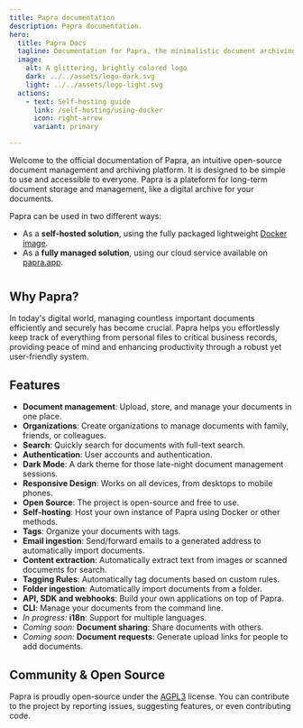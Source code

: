 ```yaml
---
title: Papra documentation
description: Papra documentation.
hero:
  title: Papra Docs
  tagline: Documentation for Papra, the minimalistic document archiving platform.
  image:
    alt: A glittering, brightly colored logo
    dark: ../../assets/logo-dark.svg
    light: ../../assets/logo-light.svg
  actions:
    - text: Self-hosting guide
      link: /self-hosting/using-docker
      icon: right-arrow
      variant: primary

---
```




Welcome to the official documentation of Papra, an intuitive open-source document management and archiving platform. It is designed to be simple to use and accessible to everyone. Papra is a plateform for long-term document storage and management, like a digital archive for your documents.

Papra can be used in two different ways:

- As a **self-hosted solution**, using the fully packaged lightweight [Docker image](/self-hosting/using-docker).
- As a **fully managed solution**, using our cloud service available on [papra.app](https://papra.app).

<div style="margin-top: 40px">
<LinkCard
title="Get started" 
description="Learn how to self-host Papra using Docker."
href="/self-hosting/using-docker"
/>
</div>

## Why Papra?

In today's digital world, managing countless important documents efficiently and securely has become crucial. Papra helps you effortlessly keep track of everything from personal files to critical business records, providing peace of mind and enhancing productivity through a robust yet user-friendly system.

## Features

- **Document management**: Upload, store, and manage your documents in one place.
- **Organizations**: Create organizations to manage documents with family, friends, or colleagues.
- **Search**: Quickly search for documents with full-text search.
- **Authentication**: User accounts and authentication.
- **Dark Mode**: A dark theme for those late-night document management sessions.
- **Responsive Design**: Works on all devices, from desktops to mobile phones.
- **Open Source**: The project is open-source and free to use.
- **Self-hosting**: Host your own instance of Papra using Docker or other methods.
- **Tags**: Organize your documents with tags.
- **Email ingestion**: Send/forward emails to a generated address to automatically import documents.
- **Content extraction**: Automatically extract text from images or scanned documents for search.
- **Tagging Rules**: Automatically tag documents based on custom rules.
- **Folder ingestion**: Automatically import documents from a folder.
- **API, SDK and webhooks**: Build your own applications on top of Papra.
- **CLI**: Manage your documents from the command line.
- *In progress:* **i18n**: Support for multiple languages.
- *Coming soon:* **Document sharing**: Share documents with others.
- *Coming soon:* **Document requests**: Generate upload links for people to add documents.

## Community & Open Source

Papra is proudly open-source under the [AGPL3](https://github.com/papra-hq/papra/blob/main/LICENSE) license. You can contribute to the project by reporting issues, suggesting features, or even contributing code.



<div style="margin-top: 40px">
<LinkCard
title="Get started" 
description="Learn how to self-host Papra using Docker."
href="/self-hosting/using-docker"
/>
</div>
